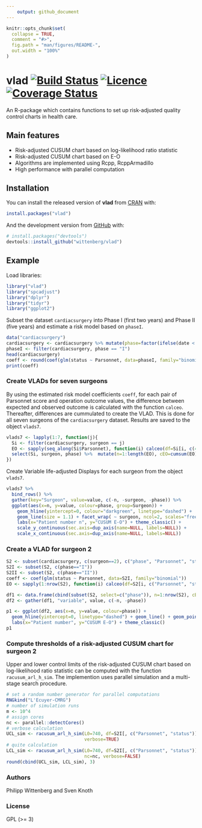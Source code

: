 ```yaml
---
    output: github_document
---
```


<!-- README.md is generated from README.Rmd. Please edit that file -->

```r
knitr::opts_chunk$set(
  collapse = TRUE,
  comment = "#>",
  fig.path = "man/figures/README-",
  out.width = "100%"
)
```
# vlad [![Build Status](https://travis-ci.org/wittenberg/vlad.svg)](https://travis-ci.org/wittenberg/vlad) [![Licence](https://img.shields.io/badge/licence-GPL--3-blue.svg)](https://www.gnu.org/licenses/gpl-3.0.en.html)  [![Coverage Status](https://codecov.io/gh/wittenberg/vlad/graph/badge.svg)](https://codecov.io/github/wittenberg/vlad?branch=master)

An R-package which contains functions to set up risk-adjusted quality control charts in health care.

## Main features

- Risk-adjusted CUSUM chart based on log-likelihood ratio statistic
- Risk-adjusted CUSUM chart based on E-O
- Algorithms are implemented using Rcpp, RcppArmadillo
- High performance with parallel computation

## Installation

You can install the released version of **vlad** from [CRAN](https://CRAN.R-project.org) with:

``` r
install.packages("vlad")
```

And the development version from [GitHub](https://github.com/) with:

``` r
# install.packages("devtools")
devtools::install_github("wittenberg/vlad")
```
## Example


Load libraries:
```r
library("vlad")
library("spcadjust")
library("dplyr")
library("tidyr")
library("ggplot2")
```

Subset the dataset `cardiacsurgery` into Phase I (first two years) and Phase II (five years) and estimate a risk model based on `phaseI`.
```r
data("cardiacsurgery")
cardiacsurgery <- cardiacsurgery %>% mutate(phase=factor(ifelse(date < 2*365, "I", "II")))
phaseI <- filter(cardiacsurgery, phase == "I")
head(cardiacsurgery)
coeff <- round(coef(glm(status ~ Parsonnet, data=phaseI, family="binomial")), 3)
print(coeff)
```

### Create VLADs for seven surgeons
By using the estimated risk model coefficients `coeff`, for each pair of Parsonnet score and operation outcome values, the difference between expected and observed outcome is calculated with the function `calceo`.
Thereafter, differences are cummulated to create the VLAD. This is done for all seven surgeons of the `cardiacsurgery` dataset. Results are saved to the object `vlads7`.
```r
vlads7 <- lapply(1:7, function(j){
  Si <- filter(cardiacsurgery, surgeon == j)
  EO <- sapply(seq_along(Si$Parsonnet), function(i) calceo(df=Si[i, c(4, 3)], coeff=coeff))
  select(Si, surgeon, phase) %>%  mutate(n=1:length(EO), cEO=cumsum(EO))
}) 

```

Create Variable life-adjusted Displays for each surgeon from the object `vlads7`.
```r
vlads7 %>% 
  bind_rows() %>%  
  gather(key="Surgeon", value=value, c(-n, -surgeon, -phase)) %>%
  ggplot(aes(x=n, y=value, colour=phase, group=Surgeon)) +
    geom_hline(yintercept=0, colour="darkgreen", linetype="dashed") +
    geom_line(size = 1.1) + facet_wrap( ~ surgeon, ncol=2, scales="free") +
    labs(x="Patient number n", y="CUSUM E-O") + theme_classic() +
    scale_y_continuous(sec.axis=dup_axis(name=NULL, labels=NULL)) +
    scale_x_continuous(sec.axis=dup_axis(name=NULL, labels=NULL))
```

### Create a VLAD for surgeon 2
```r
S2 <- subset(cardiacsurgery, c(surgeon==2), c("phase", "Parsonnet", "status"))
S2I <- subset(S2, c(phase=="I"))
S2II <- subset(S2, c(phase=="II"))
coeff <- coef(glm(status ~ Parsonnet, data=S2I, family="binomial"))
EO <- sapply(1:nrow(S2), function(i) calceo(df=S2[i, c("Parsonnet", "status")], coeff=coeff))

df1 <- data.frame(cbind(subset(S2, select=c("phase")), n=1:nrow(S2), cEO=cumsum(EO)))
df2 <- gather(df1, "variable", value, c(-n, -phase))

p1 <- ggplot(df2, aes(x=n, y=value, colour=phase)) +
  geom_hline(yintercept=0, linetype="dashed") + geom_line() + geom_point() + 
  labs(x="Patient number", y="CUSUM E-O") + theme_classic()
p1
```

### Compute thresholds of a risk-adjusted CUSUM chart for surgeon 2 

 
Upper and lower control limits of the risk-adjusted CUSUM chart based on log-likelihood ratio statistic can be computed with the function `racusum_arl_h_sim`. The implemention uses parallel simulation and a multi-stage search procedure.  
```r
# set a random number generator for parallel computations
RNGkind("L'Ecuyer-CMRG")
# number of simulation runs
m <- 10^4
# assign cores
nc <- parallel::detectCores()
# verbose calculation 
UCL_sim <- racusum_arl_h_sim(L0=740, df=S2I[, c("Parsonnet", "status")], coeff=coeff, m=m, RA=2, nc=nc,
                             verbose=TRUE)
# quite calculation
LCL_sim <- racusum_arl_h_sim(L0=740, df=S2I[, c("Parsonnet", "status")], coeff=coeff, m=m, RA=1/2, 
                             nc=nc, verbose=FALSE)
round(cbind(UCL_sim, LCL_sim), 3)
```

### Authors

Philipp Wittenberg and Sven Knoth

### License

GPL (>= 3)
